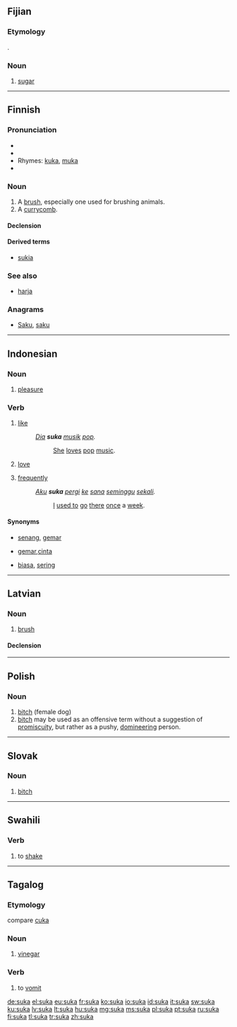 ==Fijian==

===Etymology===
{{etyl|en|fj}} {{term|sugar}}.

===Noun===
{{head|fj|noun}}

# [[sugar]]

----

==Finnish==
{{Finnish index|s|u}}

===Pronunciation===
* {{rhymes|ukɑ|lang=fi}}
* {{hyphenation|su|ka}}
* Rhymes: [[kuka]], [[muka]]
* {{IPA|/ˈsukɑ/|lang=fi}}

===Noun===
{{head|fi|noun}}

# A [[brush]], especially one used for brushing animals.
# A [[currycomb]].

====Declension====
{{fi-decl-kala|su|k}}

====Derived terms====
* {{sense|verbs}} [[sukia]]

===See also===
* [[harja#Finnish|harja]]

===Anagrams===
* [[Saku#Finnish|Saku]], [[saku#Finnish|saku]]

----

==Indonesian==

===Noun===
{{id-noun}}

# [[pleasure]]

===Verb===
{{id-verb}}

# [[like]]
#: ''[[dia|Dia]] '''suka''' [[musik]] [[pop]].''
#:: [[she|She]] [[love]]s [[pop]] [[music]].
# [[love]]
# {{colloquial|lang=id}} [[frequently]]
#: ''[[aku|Aku]] '''suka''' [[pergi]] [[ke]] [[sana]] [[minggu|seminggu]] [[sekali]].''
#:: [[I]] [[used to]] [[go]] [[there]] [[once]] a [[week]].

====Synonyms====
* {{sense|like}} [[senang]], [[gemar]]
* {{sense|love}} [[gemar]],[[cinta]]
* {{sense|frequently}} [[biasa]], [[sering]]

----

==Latvian==

===Noun===
{{head|lv|noun}}

# [[brush]]

====Declension====
{{lv-noun-d4|suk|a}}

----

==Polish==

===Noun===
{{head|pl|noun|g=f}}

# [[bitch]] (female dog)
# [[bitch]] {{context|offensive|lang=pl}} may be used as an offensive term without a suggestion of [[promiscuity]], but rather as a pushy, [[domineering]] person.

----

==Slovak==

===Noun===
{{head|sk|noun|g=f}}

# [[bitch]]

----

==Swahili==

===Verb===
{{head|sw|verb}}

# to [[shake]]

----

==Tagalog==

===Etymology===
compare [[cuka#Indonesian|cuka]]

===Noun===
{{tl-noun}}

# [[vinegar]]

===Verb===
{{head|tl|verb}}

# to [[vomit]]

[[de:suka]]
[[el:suka]]
[[eu:suka]]
[[fr:suka]]
[[ko:suka]]
[[io:suka]]
[[id:suka]]
[[it:suka]]
[[sw:suka]]
[[ku:suka]]
[[lv:suka]]
[[lt:suka]]
[[hu:suka]]
[[mg:suka]]
[[ms:suka]]
[[pl:suka]]
[[pt:suka]]
[[ru:suka]]
[[fi:suka]]
[[tl:suka]]
[[tr:suka]]
[[zh:suka]]